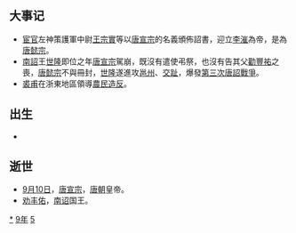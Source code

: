 {{Unreferenced|time=2021-06-12T06:03:56+00:00}}
{{yearTOC|859|唐'''[[大中|大中]]十三年'''；南诏'''[[天启_(南诏)|天启]]二十年'''；日本'''[[天安_(日本)|天安]]三年'''，'''[[貞觀_(日本)|貞觀]]元年'''}}

== 大事记 ==
*[[宦官|宦官]]左神策護軍中尉[[王宗實|王宗實]]等以[[唐宣宗|唐宣宗]]的名義頒佈詔書，迎立[[李漼|李漼]]為帝，是為[[唐懿宗|唐懿宗]]。
*[[南詔|南詔]]王[[世隆|世隆]]即位之年[[唐宣宗|唐宣宗]]駕崩，既沒有遣使弔祭，也沒有告其父[[勸豐祐|勸豐祐]]之喪，[[唐懿宗|唐懿宗]]不與冊封，[[世隆|世隆]]遂進攻[[邕州|邕州]]、[[越南第三次北屬時期#南詔國的侵擾|交趾]]，爆發[[唐朝與南詔的戰爭|第三次唐詔戰爭]]。
*[[裘甫|裘甫]]在浙東地區領導[[唐末民變|農民造反]]。

== 出生 ==
*

== 逝世 ==
{{Wikisource year mention}}
*[[9月10日|9月10日]]，[[唐宣宗|唐宣宗]]，[[唐朝|唐朝]]皇帝。
*[[劝丰佑|劝丰佑]]，[[南诏|南诏]]国王。

[[Category:859年|*]]
[[Category:850年代|9年]]
[[Category:9世纪各年|5]]